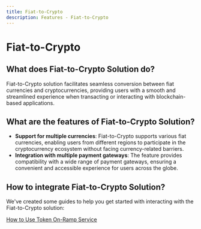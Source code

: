 ```yaml
---
title: Fiat-to-Crypto
description: Features - Fiat-to-Crypto
---
```


# Fiat-to-Crypto

## What does Fiat-to-Crypto Solution do?

Fiat-to-Crypto solution facilitates seamless conversion between fiat currencies and cryptocurrencies, providing users with a smooth and streamlined experience when transacting or interacting with blockchain-based applications.

## What are the features of Fiat-to-Crypto Solution?

- **Support for multiple currencies**: Fiat-to-Crypto supports various fiat currencies, enabling users from different regions to participate in the cryptocurrency ecosystem without facing currency-related barriers.
- **Integration with multiple payment gateways**: The feature provides compatibility with a wide range of payment gateways, ensuring a convenient and accessible experience for users across the globe.

## How to integrate Fiat-to-Crypto Solution?
We've created some guides to help you get started with interacting with the Fiat-to-Crypto solution:

[How to Use Token On-Ramp Service](https://docs.mirrorworld.fun/guides/how-to-use-token-on-ramp-service)